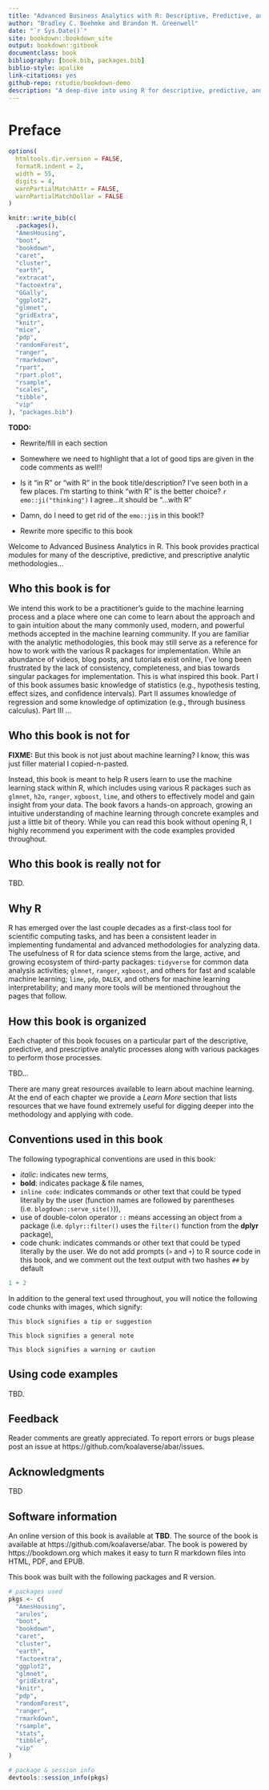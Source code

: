 ```yaml
--- 
title: "Advanced Business Analytics with R: Descriptive, Predictive, and Prescriptive Methods"
author: "Bradley C. Boehmke and Brandon M. Greenwell"
date: "`r Sys.Date()`"
site: bookdown::bookdown_site
output: bookdown::gitbook
documentclass: book
bibliography: [book.bib, packages.bib]
biblio-style: apalike
link-citations: yes
github-repo: rstudio/bookdown-demo
description: "A deep-dive into using R for descriptive, predictive, and prescriptive analytics."
---
```


# Preface {-}

```r
options(
  htmltools.dir.version = FALSE, 
  formatR.indent = 2,
  width = 55, 
  digits = 4, 
  warnPartialMatchAttr = FALSE, 
  warnPartialMatchDollar = FALSE
)

knitr::write_bib(c(
  .packages(), 
  "AmesHousing",
  "boot", 
  "bookdown",
  "caret",
  "cluster",
  "earth",
  "extracat",
  "factoextra",
  "GGally",
  "ggplot2",
  "glmnet",
  "gridExtra",
  "knitr", 
  "mice",
  "pdp",
  "randomForest",
  "ranger",
  "rmarkdown",
  "rpart",
  "rpart.plot",
  "rsample",
  "scales",
  "tibble",
  "vip"
), "packages.bib")
```


**TODO:** 

* Rewrite/fill in each section

* Somewhere we need to highlight that a lot of good tips are given in the code comments as well!!

* Is it "in R" or "with R" in the book title/description? I've seen both in a few places. I'm starting to think "with R" is the better choice? `r emo::ji("thinking")`  I agree...it should be "...with R"

* Damn, do I need to get rid of the `emo::ji`s in this book!?

* Rewrite more specific to this book

Welcome to Advanced Business Analytics in R.  This book provides practical modules for many of the descriptive, predictive, and prescriptive analytic methodologies...


## Who this book is for {-}

We intend this work to be a practitioner's guide to the machine learning process and a place where one can come to learn about the approach and to gain intuition about the many commonly used, modern, and powerful methods accepted in the machine learning community. If you are familiar with the analytic methodologies, this book may still serve as a reference for how to work with the various R packages for implementation.  While an abundance of videos, blog posts, and tutorials exist online, I've long been frustrated by the lack of consistency, completeness, and bias towards singular packages for implementation. This is what inspired this book. 
Part I of this book assumes basic knowledge of statistics (e.g., hypothesis testing, effect sizes, and confidence intervals). Part II assumes knowledge of regression and some knowledge of optimization (e.g., through business calculus). Part III ...


## Who this book is not for {-}

**FIXME:** But this book is not just about machine learning?  I know, this was just filler material I copied-n-pasted.

Instead, this book is meant to help R users learn to use the machine learning stack within R, which includes using various R packages such as `glmnet`, `h2o`, `ranger`, `xgboost`, `lime`, and others to effectively model and gain insight from your data. The book favors a hands-on approach, growing an intuitive understanding of machine learning through concrete examples and just a little bit of theory.  While you can read this book without opening R, I highly recommend you experiment with the code examples provided throughout.


## Who this book is really not for {-}

TBD.


## Why R {-}

R has emerged over the last couple decades as a first-class tool for scientific computing tasks, and has been a consistent leader in implementing fundamental and advanced methodologies for analyzing data. The usefulness of R for data science stems from the large, active, and growing ecosystem of third-party packages: `tidyverse` for common data analysis activities; `glmnet`, `ranger`, `xgboost`, and others for fast and scalable machine learning; `lime`, `pdp`, `DALEX`, and others for machine learning interpretability; and many more tools will be mentioned throughout the pages that follow.  


## How this book is organized {-} 

Each chapter of this book focuses on a particular part of the descriptive, predictive, and prescriptive analytic processes along with various packages to perform those processes.  

TBD...

There are many great resources available to learn about machine learning.  At the end of each chapter we provide a *Learn More* section that lists resources that we have found extremely useful for digging deeper into the methodology and applying with code.  


## Conventions used in this book {-}

The following typographical conventions are used in this book:

* _italic_: indicates new terms,
* __bold__: indicates package & file names,
* `inline code`: indicates commands or other text that could be typed literally by the user (function names are followed by parentheses (i.e. `blogdown::serve_site()`)),
* use of double-colon operator `::` means accessing an object from a package (i.e. `dplyr::filter()` uses the `filter()` function from the __dplyr__ package),
* code chunk: indicates commands or other text that could be typed literally by the user. We do not add prompts (`>` and `+`) to R source code in this book, and we comment out the text output with two hashes `##` by default

```r
1 + 2
```

In addition to the general text used throughout, you will notice the following code chunks with images, which signify:

```block
This block signifies a tip or suggestion
```

```block
This block signifies a general note
```

```block
This block signifies a warning or caution
```


## Using code examples {-}

TBD.


## Feedback {-}

Reader comments are greatly appreciated.  To report errors or bugs please post an issue at https://github.com/koalaverse/abar/issues.


## Acknowledgments {-} 

TBD


## Software information {-} 

An online version of this book is available at __TBD__.  The source of the book is available at https://github.com/koalaverse/abar. The book is powered by https://bookdown.org which makes it easy to turn R markdown files into HTML, PDF, and EPUB.

This book was built with the following packages and R version. 

```r
# packages used
pkgs <- c(
  "AmesHousing",
  "arules",
  "boot", 
  "bookdown",
  "caret",
  "cluster",
  "earth",
  "factoextra",
  "ggplot2",
  "glmnet",
  "gridExtra",
  "knitr", 
  "pdp",
  "randomForest",
  "ranger",
  "rmarkdown",
  "rsample",
  "stats",
  "tibble",
  "vip"
)

# package & session info
devtools::session_info(pkgs)
```
